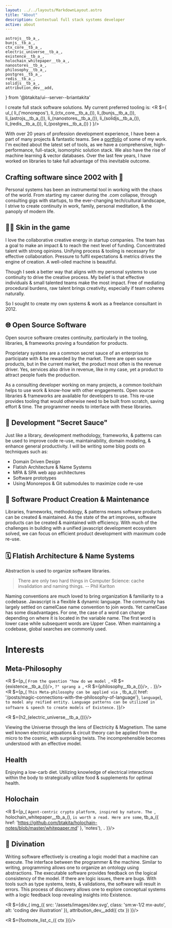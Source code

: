 ```yaml
---
layout: ../../layouts/MarkdownLayout.astro
title: "About"
description: Contextual full stack systems developer
active: about
---
```

	astrojs__tb_a_,
	bunjs__tb_a_,
	ctx_core__tb_a_,
	electric_universe__tb_a_,
	existence__tb_a_,
	holochain_whitepaper__tb_a_,
	nanostores__tb_a_,
	philosophy__tb_a_,
	postgres__tb_a_,
	redis__tb_a_,
	solidjs__tb_a_,
	attribution_dev__add,
} from '@btakita/ui--server--briantakita'

I create full stack software solutions. My current preferred tooling is:
<R $={
	ul_(
		li_('monorepos'),
		li_(ctx_core__tb_a_()),
		li_(bunjs__tb_a_()),
		li_(astrojs__tb_a_()),
		li_(nanostores__tb_a_()),
		li_(solidjs__tb_a_()),
		li_(redis__tb_a_()),
		li_(postgres__tb_a_())
	)
}/>

With over 20 years of profession development experience, I have been a part of many projects & fantastic teams. See a
[portfolio](/portfolio) of some of my work. I'm excited about the latest set of tools, as we have a comprehensive,
high-performance, full-stack, isomorphic solution stack. We also have the rise of machine learning & vector databases.
Over the last few years, I have worked on libraries to take full advantage of this inevitable outcome.

## Crafting software since 2002 with 💖

Personal systems has been an instrumental tool in working with the chaos of the world. From starting my career
during the .com collapse, through consulting gigs with startups, to the ever-changing tech/cultural landscape, I
strive to create continuity in work, family, personal meditation, & the panoply of modern life.

## 👊🏼 Skin in the game

I love the collaborative creative energy in startup companies. The team has a goal to make an impact & to reach the
next level of funding. Concentrated talent with strong opinions. Unifying process & tooling is necessary for
effective collaboration. Pressure to fulfil expectations & metrics drives the engine of creation. A well-oiled
machine is beautiful.

Though I seek a better way that aligns with my personal systems to use continuity to drive the creative process. My
belief is that effective individuals & small talented teams make the most impact. Free of mediating procedural
burdens, raw talent brings creativity, especially if team coheres naturally.

So I sought to create my own systems & work as a freelance consultant in 2012.

## 🌐 Open Source Software

Open source software creates continuity, particularly in the tooling, libraries, & frameworks proving a foundation
for products.

Proprietary systems are a common secret sauce of an enterprise to participate with & be rewarded by the market.
There are open source products, but in the current market, the product most often is the revenue driver. Yes,
services also drive in revenue, like in my case, yet a product to attract people fuels the production.

As a consulting developer working on many projects, a common toolchain helps to use work & know-how with other
engagements. Open source libraries & frameworks are available for developers to use. This re-use provides tooling
that would otherwise need to be built from scratch, saving effort & time. The programmer needs to interface with
these libraries.

## 🍯 Development "Secret Sauce"

Just like a library, development methodology, frameworks, & patterns can be used to improve code re-use,
maintainability, domain modeling, & enhance general productivity. I will be writing some blog posts on techniques
such as:

- Domain Driven Design
- Flatish Architecture & Name Systems
- MPA & SPA web app architectures
- Software prototypes
- Using Monorepos & Git submodules to maximize code re-use

## 🚀 Software Product Creation & Maintenance

Libraries, frameworks, methodology, & patterns means software products can be created & maintained. As the state of
the art improves, software products can be created & maintained with efficiency. With much of the challenges in
building with a unified javascript development ecosystem solved, we can focus on efficient product development with
maximum code re-use.

## 🗓 Flatish Architecture & Name Systems

Abstraction is used to organize software libraries.

> There are only two hard things in Computer Science: cache invalidation and naming things.
> -- Phil Karlton

Naming conventions are much loved to bring organization & familiarity to a codebase. Javascript is a flexible &
dynamic language. The community has largely settled on camelCase name convention to join words. Yet camelCase has
some disadvantages. For one, the case of a word can change depending on where it is located in the variable name.
The first word is lower case while subsequent words are Upper Case. When maintaining a codebase, global searches are
commonly used.

# Interests

## Meta-Philosophy

<R $={p_(
	`From the question "how do we model `,
	<R $={existence__tb_a_()}/>,
	`?" sprang a `,
	<R $={philosophy__tb_a_()}/>,
	`.`
)}/>
<R $={p_(
	`This Meta-philosophy can be applied via `,
	tb_a_({ href: '/posts/magic-connections-with-the-philosophy-of-language'}, `language`), ` to model any reified
	entity. Language patterns can be utilized in software & speech to create models of Existence.`
)}/>

<R $={h2_(electric_universe__tb_a_())}/>

Viewing the Universe through the lens of Electricity & Magnetism.  The same well known electrical equations &
circuit theory can be applied from the micro to the cosmic, with surprising twists. The incomprehensible becomes
understood with an effective model.

## Health

Enjoying a low-carb diet. Utilizing knowledge of electrical interactions within the body to strategically utilize
food & supplements for optimal health.

## Holochain

<R $={p_(
	`Agent-centric crypto platform, inspired by nature. The `, holochain_whitepaper__tb_a_(), ` is worth a read. Here
	are some `, tb_a_({ href: 'https://github.com/btakita/holochain-notes/blob/master/whitepaper.md' }, 'notes'), `.`
)}/>

## 🌙 Divination

Writing software effectively is creating a logic model that a machine can execute. The interface between the
programmer & the machine. Similar to writing, programming allows one to organize an ontology using abstractions. The
executable software provides feedback on the logical consistency of the model. If there are logic issues, there are
bugs. With tools such as type systems, tests, & validations, the software will result in errors. This process of
discovery allows one to explore conceptual systems with a logic feedback loop revealing insights into Existence.

<R $={div_(
	img_({ src: '/assets/images/dev.svg', class: 'sm:w-1/2 mx-auto', alt: 'coding dev illustration' }),
	attribution_dev__add({ ctx })
)}/>

<R $={footnote_list_c_({ ctx })}/>
